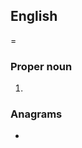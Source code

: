 ==English==

=

===Proper noun===
{{en-proper noun}}

# {{abbreviation of|Ephesians|lang=en}}

===Anagrams===
* {{anagrams|en|a=eehps|HEPES|heeps|sheep}}